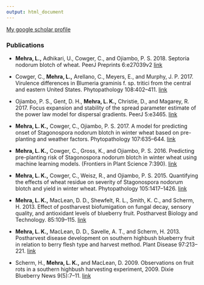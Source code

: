 ```yaml
---
output: html_document
---
```


[My google scholar profile](https://scholar.google.com/citations?user=J8GcMeAAAAAJ&hl=en)

### Publications

- **Mehra, L.,** Adhikari, U., Cowger, C., and Ojiambo, P. S. 2018. Septoria nodorum blotch of wheat. PeerJ Preprints 6:e27039v2 [link](https://doi.org/10.7287/peerj.preprints.27039v2)

- Cowger, C., **Mehra, L.,** Arellano, C., Meyers, E., and Murphy, J. P. 2017. Virulence differences in Blumeria graminis f. sp. tritici from the central and eastern United States. Phytopathology 108:402–411. [link](https://doi.org/10.1094/PHYTO-06-17-0211-R)

- Ojiambo, P. S., Gent, D. H., **Mehra, L. K.,** Christie, D., and Magarey, R. 2017. Focus expansion and stability of the spread parameter estimate of the power law model for dispersal gradients. PeerJ 5:e3465. [link](https://doi.org/10.7717/peerj.3465)

- **Mehra, L. K.,** Cowger, C., Ojiambo, P. S. 2017. A model for predicting onset of Stagonospora nodorum blotch in winter wheat based on pre-planting and weather factors. Phytopathology 107:635–644. [link](https://doi.org/10.1094/PHYTO-03-16-0133-R)

- **Mehra, L. K.,** Cowger, C., Gross, K., and Ojiambo, P. S. 2016. Predicting pre-planting risk of Stagonospora nodorum blotch in winter wheat using machine learning models. (Frontiers in Plant Science 7:390). [link](https://doi.org/10.3389/fpls.2016.00390)

- **Mehra, L. K.,** Cowger, C., Weisz, R., and Ojiambo, P. S. 2015. Quantifying the effects of wheat residue on severity of Stagonospora nodorum blotch and yield in winter wheat. Phytopathology 105:1417–1426. [link](https://doi.org/10.1094/PHYTO-03-15-0080-R)

- **Mehra, L. K.,** MacLean, D. D., Shewfelt, R. L., Smith, K. C., and Scherm, H. 2013. Effect of postharvest biofumigation on fungal decay, sensory quality, and antioxidant levels of blueberry fruit. Postharvest Biology and Technology. 85:109–115. [link](https://doi.org/10.1016/j.postharvbio.2013.05.007)

- **Mehra, L. K.,** MacLean, D. D., Savelle, A. T., and Scherm, H. 2013. Postharvest disease development on southern highbush blueberry fruit in relation to berry flesh type and harvest method. Plant Disease 97:213–221. [link](https://doi.org/10.1094/PDIS-03-12-0307-RE)

- Scherm, H., **Mehra, L. K.,** and MacLean, D. 2009. Observations on fruit rots in a southern highbush harvesting experiment, 2009. Dixie Blueberry News 9(5):7–11. [link](https://www.researchgate.net/profile/Lucky_Mehra/publication/277649887_Observations_on_Fruit_Rots_in_a_Southern_Highbush_Harvesting_Experiment_2009/links/556f0abb08aeab7772282953/Observations-on-Fruit-Rots-in-a-Southern-Highbush-Harvesting-Experiment-2009.pdf)
